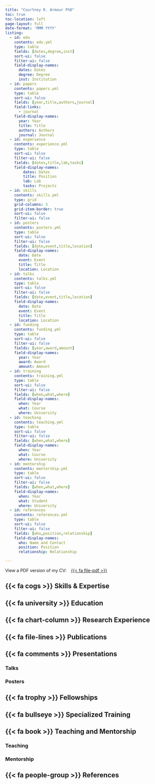 ```yaml
---
title: "Courtney R. Armour PhD"
toc: true
toc-location: left
page-layout: full
date-format: 'MMM YYYY'
listing:
  - id: edu
    contents: edu.yml
    type: table
    fields: [dates,degree,inst]
    sort-ui: false
    filter-ui: false
    field-display-names:
      dates: Dates
      degree: Degree
      inst: Institution
  - id: papers
    contents: papers.yml
    type: table
    sort-ui: false
    fields: [year,title,authors,journal]
    field-links: 
      - journal
    field-display-names: 
      year: Year
      title: Title
      authors: Authors
      journal: Journal
  - id: experience
    contents: experience.yml
    type: table
    sort-ui: false
    filter-ui: false
    fields: [dates,title,lab,tasks]
    field-display-names:
        dates: Dates
        title: Position
        lab: Lab
        tasks: Projects
  - id: skills
    contents: skills.yml
    type: grid
    grid-columns: 3
    grid-item-border: true
    sort-ui: false
    filter-ui: false
  - id: posters
    contents: posters.yml
    type: table
    sort-ui: false
    filter-ui: false
    fields: [date,event,title,location]
    field-display-names:
      date: Date
      event: Event
      title: Title
      location: Location
  - id: talks
    contents: talks.yml
    type: table
    sort-ui: false
    filter-ui: false
    fields: [date,event,title,location]
    field-display-names:
      date: Date
      event: Event
      title: Title
      location: Location
  - id: funding
    contents: funding.yml
    type: table
    sort-ui: false
    filter-ui: false
    fields: [year,award,amount]
    field-display-names:
      year: Year
      award: Award
      amount: Amount
  - id: training
    contents: training.yml
    type: table
    sort-ui: false
    filter-ui: false
    fields: [when,what,where]
    field-display-names: 
      when: Year
      what: Course
      where: University
  - id: teaching
    contents: teaching.yml
    type: table
    sort-ui: false
    filter-ui: false
    fields: [when,what,where]
    field-display-names: 
      when: Year
      what: Course
      where: University
  - id: mentorship
    contents: mentorship.yml
    type: table
    sort-ui: false
    filter-ui: false
    fields: [when,what,where]
    field-display-names: 
      when: Year
      what: Student
      where: University
  - id: references
    contents: references.yml
    type: table
    sort-ui: false
    filter-ui: false
    fields: [who,position,relationship]
    field-display-names: 
      who: Name and Contact
      position: Position
      relationship: Relationship

---
```


View a PDF version of my CV: &ensp;
[{{< fa file-pdf >}}](latex_cv/armour_cv_latex.pdf)

## {{< fa cogs >}} Skills & Expertise

:::{#skills}
:::

## {{< fa university >}} Education

:::{#edu}
:::

## {{< fa chart-column >}} Research Experience

:::{#experience}
:::

## {{< fa file-lines >}} Publications

:::{#papers}
:::

## {{< fa comments >}} Presentations

### Talks

:::{#talks}
:::

### Posters

:::{#posters}
:::

## {{< fa trophy >}} Fellowships

:::{#funding}
:::

## {{< fa bullseye >}} Specialized Training

:::{#training}
:::

## {{< fa book >}} Teaching and Mentorship

### Teaching

:::{#teaching}
:::

### Mentorship

:::{#mentorship}
:::

## {{< fa people-group >}} References

:::{#references}
:::
